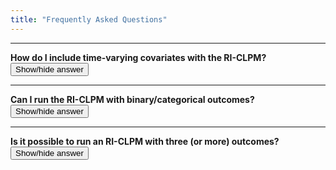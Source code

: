 ```yaml
---
title: "Frequently Asked Questions"
---
```


---

<script>
function showHide1() {
    var x = document.getElementById("faq1");
    if (x.style.display === "none") {
        x.style.display = "block";
    } else {
        x.style.display = "none";
    }
}
</script>

**How do I include time-varying covariates with the RI-CLPM?** <button onclick="showHide1()"> Show/hide answer </button>
 
<div id="faq1" style="display:none">
In general we would advice to add time-varying covariates (TVC) just like “regular” X and Y outcomes in the RI-CLPM. As such, you decompose the TVCs in within-components and a between-component (the random intercept) and model these components separately. However, always think about if this makes sense for your research context. </div>

---

<script>
function showHide2() {
    var x = document.getElementById("faq2");
    if (x.style.display === "none") {
        x.style.display = "block";
    } else {
        x.style.display = "none";
    }
}
</script>
 
**Can I run the RI-CLPM with binary/categorical outcomes?** <button onclick="showHide2()"> Show/hide answer </button>
 
<div id="faq2" style="display:none">
The RI-CLPM is currently only well-studied/well-developed for the continuous case. Research into RI-CLPMs with only categorical data, or with non-commensurate outcomes (i.e., outcomes measured in different scales, continuous and binary) is still ongoing. See, for example, [the Mplus discussion board](http://www.statmodel.com/discussion/messages/23/23001.html?1530924636). </div>

---

<script>
function showHide3() {
    var x = document.getElementById("faq3");
    if (x.style.display === "none") {
        x.style.display = "block";
    } else {
        x.style.display = "none";
    }
}
</script>
 
**Is it possible to run an RI-CLPM with three (or more) outcomes?** <button onclick="showHide3()"> Show/hide answer </button>
 
<div id="faq3" style="display:none">
Yes, it is statistically possible to run a “trivariate” RI-CLPM and empirical researchers have done so. See for example [Burns, Crisp, and Burns (2019)](https://doi.org/10.1111/bjep.12265) and [Van Lissa et al. (2019)](10.1037/dev0000612). We don’t provide model code here for this mode, but extension to a trivariate RI-CLPM should be relatively straight forwards. </div>
